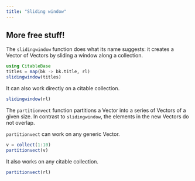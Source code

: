 ```yaml
---
title: "Sliding window"
---
```



## More free stuff!

The `slidingwindow` function does what its name suggests: it creates a Vector of Vectors by sliding a window along a collection.  
```julia
using CitableBase
titles = map(bk -> bk.title, rl)
slidingwindow(titles)
```

It can also work directly on a citable collection.

```julia
slidingwindow(rl)
```


The `partitionvect` function partitions a Vector into a series of Vectors of a given size.  In contrast to `slidingwindow`, the elements in the new Vectors do not overlap.

`partitionvect` can work on any generic Vector.

```julia
v = collect(1:10)
partitionvect(v)
```

It also works on any citable collection.

```julia
partitionvect(rl)
```